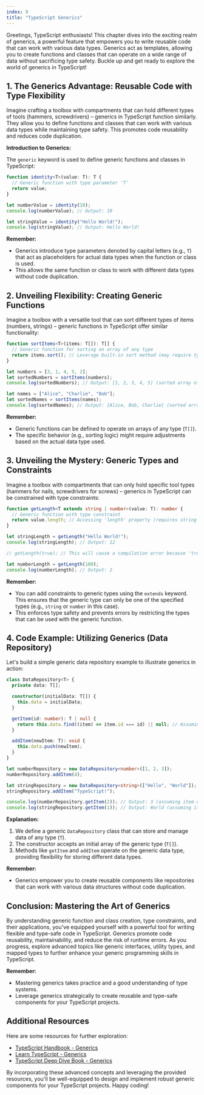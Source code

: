 ```yaml
---
index: 9
title: "TypeScript Generics"
---
```


Greetings, TypeScript enthusiasts! This chapter dives into the exciting realm of generics, a powerful feature that empowers you to write reusable code that can work with various data types. Generics act as templates, allowing you to create functions and classes that can operate on a wide range of data without sacrificing type safety. Buckle up and get ready to explore the world of generics in TypeScript!

## 1. The Generics Advantage: Reusable Code with Type Flexibility

Imagine crafting a toolbox with compartments that can hold different types of tools (hammers, screwdrivers) – generics in TypeScript function similarly. They allow you to define functions and classes that can work with various data types while maintaining type safety. This promotes code reusability and reduces code duplication.

**Introduction to Generics:**

The `generic` keyword is used to define generic functions and classes in TypeScript:

```typescript
function identity<T>(value: T): T {
  // Generic function with type parameter 'T'
  return value;
}

let numberValue = identity(10);
console.log(numberValue); // Output: 10

let stringValue = identity("Hello World!");
console.log(stringValue); // Output: Hello World!
```

**Remember:**

- Generics introduce type parameters denoted by capital letters (e.g., `T`) that act as placeholders for actual data types when the function or class is used.
- This allows the same function or class to work with different data types without code duplication.

## 2. Unveiling Flexibility: Creating Generic Functions

Imagine a toolbox with a versatile tool that can sort different types of items (numbers, strings) – generic functions in TypeScript offer similar functionality:

```typescript
function sortItems<T>(items: T[]): T[] {
  // Generic function for sorting an array of any type
  return items.sort(); // Leverage built-in sort method (may require type-specific sorting logic)
}

let numbers = [3, 1, 4, 5, 2];
let sortedNumbers = sortItems(numbers);
console.log(sortedNumbers); // Output: [1, 2, 3, 4, 5] (sorted array of numbers)

let names = ["Alice", "Charlie", "Bob"];
let sortedNames = sortItems(names);
console.log(sortedNames); // Output: [Alice, Bob, Charlie] (sorted array of strings)
```

**Remember:**

- Generic functions can be defined to operate on arrays of any type (`T[]`).
- The specific behavior (e.g., sorting logic) might require adjustments based on the actual data type used.

## 3. Unveiling the Mystery: Generic Types and Constraints

Imagine a toolbox with compartments that can only hold specific tool types (hammers for nails, screwdrivers for screws) – generics in TypeScript can be constrained with type constraints:

```typescript
function getLength<T extends string | number>(value: T): number {
  // Generic function with type constraint
  return value.length; // Accessing 'length' property (requires string or number type)
}

let stringLength = getLength("Hello World!");
console.log(stringLength); // Output: 12

// getLength(true); // This will cause a compilation error because 'true' is not a string or number

let numberLength = getLength(100);
console.log(numberLength); // Output: 2
```

**Remember:**

- You can add constraints to generic types using the `extends` keyword. This ensures that the generic type can only be one of the specified types (e.g., `string` or `number` in this case).
- This enforces type safety and prevents errors by restricting the types that can be used with the generic function.

## 4. Code Example: Utilizing Generics (Data Repository)

Let's build a simple generic data repository example to illustrate generics in action:

```typescript
class DataRepository<T> {
  private data: T[];

  constructor(initialData: T[]) {
    this.data = initialData;
  }

  getItem(id: number): T | null {
    return this.data.find((item) => item.id === id) || null; // Assuming items have an 'id' property
  }

  addItem(newItem: T): void {
    this.data.push(newItem);
  }
}

let numberRepository = new DataRepository<number>([1, 2, 3]);
numberRepository.addItem(4);

let stringRepository = new DataRepository<string>(["Hello", "World"]);
stringRepository.addItem("TypeScript!");

console.log(numberRepository.getItem(2)); // Output: 3 (assuming item with id 2 exists)
console.log(stringRepository.getItem(1)); // Output: World (assuming item at index 1 exists)
```

**Explanation:**

1. We define a generic `DataRepository` class that can store and manage data of any type (`T`).
2. The constructor accepts an initial array of the generic type (`T[]`).
3. Methods like `getItem` and `addItem` operate on the generic data type, providing flexibility for storing different data types.

**Remember:**

- Generics empower you to create reusable components like repositories that can work with various data structures without code duplication.

## Conclusion: Mastering the Art of Generics

By understanding generic function and class creation, type constraints, and their applications, you've equipped yourself with a powerful tool for writing flexible and type-safe code in TypeScript. Generics promote code reusability, maintainability, and reduce the risk of runtime errors. As you progress, explore advanced topics like generic interfaces, utility types, and mapped types to further enhance your generic programming skills in TypeScript.

**Remember:**

- Mastering generics takes practice and a good understanding of type systems.
- Leverage generics strategically to create reusable and type-safe components for your TypeScript projects.

## Additional Resources

Here are some resources for further exploration:

- [TypeScript Handbook - Generics](https://www.typescriptlang.org/docs/handbook/generics.html)
- [Learn TypeScript - Generics](https://developer.mozilla.org/en-US/docs/Web/JavaScript/Reference/Functions/Arrow_functions)
- [TypeScript Deep Dive Book - Generics](https://basarat.gitbook.io/typescript/)

By incorporating these advanced concepts and leveraging the provided resources, you'll be well-equipped to design and implement robust generic components for your TypeScript projects. Happy coding!

